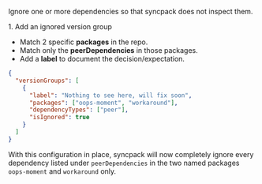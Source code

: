 

<p>Ignore one or more dependencies so that syncpack does not inspect them.</p>

<Hx level={props.level}>1. Add an ignored version group</Hx>

- Match 2 specific **packages** in the repo.
- Match only the **peerDependencies** in those packages.
- Add a **label** to document the decision/expectation.

```json title=".syncpackrc"
{
  "versionGroups": [
    {
      "label": "Nothing to see here, will fix soon",
      "packages": ["oops-moment", "workaround"],
      "dependencyTypes": ["peer"],
      "isIgnored": true
    }
  ]
}
```

With this configuration in place, syncpack will now completely ignore every dependency listed under `peerDependencies` in the two named packages `oops-moment` and `workaround` only.
